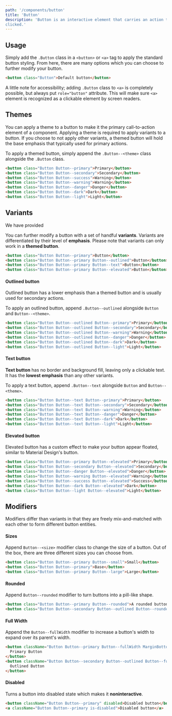 ```yaml
---
path: '/components/button'
title: 'Button'
description: 'Button is an interactive element that carries an action that returns a feedback when
clicked.'
---
```


## Usage

Simply add the `.Button` class in a `<button>` or `<a>` tag to apply the standard button styling.
From here, there are many options which you can choose to further modify your button.

```html preview=true
<button class="Button">Default button</button>
```

A little note for accessibility; adding `.Button` class to `<a>` is completely possible, but always
put `role="button"` attribute. This will make sure `<a>` element is recognized as a clickable
element by screen readers.

## Themes

You can apply a theme to a button to make it the primary call-to-action element of a component.
Applying a theme is required to apply variants to a button. If you choose to not apply other
variants, a themed button will hold the base emphasis that typically used for primary actions.

To apply a themed button, simply append the `.Button--<theme>` class alongside the `.Button` class.

```html preview=true
<button class="Button Button--primary">Primary</button>
<button class="Button Button--secondary">Secondary</button>
<button class="Button Button--success">Warning</button>
<button class="Button Button--warning">Warning</button>
<button class="Button Button--danger">Danger</button>
<button class="Button Button--dark">Dark</button>
<button class="Button Button--light">Light</button>
```

## Variants

We have provided

You can further modify a button with a set of handful **variants**. Variants are differentiated by
their level of **emphasis**. Please note that variants can only work in a **themed button**.

```html preview=true
<button class="Button Button--primary">Button</button>
<button class="Button Button--primary Button--outlined">Button</button>
<button class="Button Button--primary Button--text">Button</button>
<button class="Button Button--primary Button--elevated">Button</button>
```

#### Outlined button

Outlined button has a lower emphasis than a themed button and is usually used for secondary actions.

To apply an outlined button, append `.Button--outlined` alongside `Button` and `Button--<theme>`.

```html preview=true bgColor=neutral.10
<button class="Button Button--outlined Button--primary">Primary</button>
<button class="Button Button--outlined Button--secondary">Secondary</button>
<button class="Button Button--outlined Button--warning">Warning</button>
<button class="Button Button--outlined Button--danger">Danger</button>
<button class="Button Button--outlined Button--dark">Dark</button>
<button class="Button Button--outlined Button--light">Light</button>
```

#### Text button

**Text button** has no border and background fill, leaving only a clickable text. It has the
**lowest emphasis** than any other variants.

To apply a text button, append `.Button--text` alongside `Button` and `Button--<theme>`.

```html preview=true
<button class="Button Button--text Button--primary">Primary</button>
<button class="Button Button--text Button--secondary">Secondary</button>
<button class="Button Button--text Button--warning">Warning</button>
<button class="Button Button--text Button--danger">Danger</button>
<button class="Button Button--text Button--dark">Dark</button>
<button class="Button Button--text Button--light">Light</button>
```

#### Elevated button

Elevated button has a custom effect to make your button appear floated, similar to Material Design's
button.

```html preview=true
<button class="Button Button--primary Button--elevated">Primary</button>
<button class="Button Button--secondary Button--elevated">Secondary</button>
<button class="Button Button--danger Button--elevated">Danger</button>
<button class="Button Button--warning Button--elevated">Warning</button>
<button class="Button Button--success Button--elevated">Success</button>
<button class="Button Button--dark Button--elevated">Dark</button>
<button class="Button Button--light Button--elevated">Light</button>
```

## Modifiers

Modifiers differ than variants in that they are freely mix-and-matched with each other to form
different button entities.

#### Sizes

Append `Button--<size>` modifier class to change the size of a button. Out of the box, there are
three different sizes you can choose from.

```html preview=true
<button class="Button Button--primary Button--small">Small</button>
<button class="Button Button--primary">Base</button>
<button class="Button Button--primary Button--large">Large</button>
```

#### Rounded

Append `Button--rounded` modifier to turn buttons into a pill-like shape.

```html preview=true
<button class="Button Button--primary Button--rounded">A rounded button</button>
<button class="Button Button--secondary Button--outlined Button--rounded">A rounded button</button>
```

#### Full Width

Append the `Button--fullWidth` modifier to increase a button's width to expand over its parent's
width.

```html preview=true
<button className="Button Button--primary Button--fullWidth MarginBottom">
  Primary Button
</button>
<button className="Button Button--secondary Button--outlined Button--fullWidth MarginBottom">
  Outlined Button
</button>
```

#### Disabled

Turns a button into disabled state which makes it **noninteractive**.

```html preview=true
<button className="Button Button--primary" disabled>Disabled button</button>
<a className="Button Button--primary is-disabled">Disabled button</a>
```

